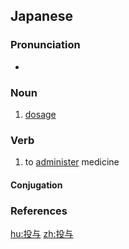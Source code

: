 ==Japanese==
{{ja-kanjitab|とう|よ|yomi=o}}

===Pronunciation===
* {{ja-pron|とうよ|y=o|acc=1|acc_ref=NHK}}

===Noun===
{{ja-noun|とうよ|kyu=投與}}

# [[dosage]]

===Verb===
{{ja-verb-suru|とうよ|kyu=投與}}

# to [[administer]] medicine

====Conjugation====
{{ja-suru|とうよ}}

===References===
<references/>

[[hu:投与]]
[[zh:投与]]